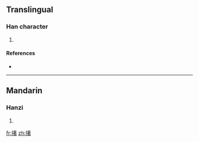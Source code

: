 ==Translingual==

===Han character===
{{Han char|rn=64|rad=手|as=12|sn=15|four=|canj=手廿十日 (QTJA)}}

# {{defn|Han|sort=手12}}

====References====
* {{Han ref|kx=0458.040|dkj=12795|dj=0806.210|hdz=31966.110|uh=64C6|ud=25798}}

----

==Mandarin==

===Hanzi===
{{cmn-hanzi|pin=[[zhuó]] ([[zhuo2]])|wg=cho<sup>2</sup>}}

# {{defn|Mandarin|sort=手12}}

[[fr:擆]]
[[zh:擆]]